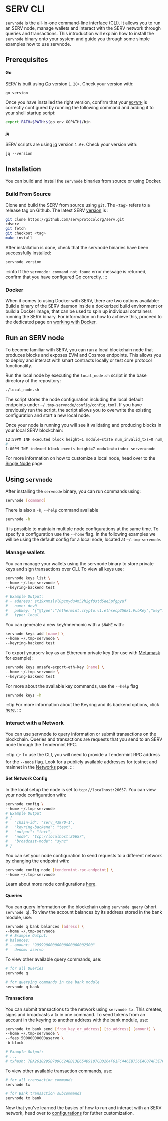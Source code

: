 
# SERV CLI

`servnode` is the all-in-one command-line interface (CLI). It allows you to run an SERV node, manage wallets and interact
 with the SERV network through queries and transactions. This introduction will explain how to install the `servnode`
 binary onto your system and guide you through some simple examples how to use servnode.

## Prerequisites

#### Go

SERV is built using [Go](https://golang.org/dl/) version `1.20+`. Check your version with:

```bash
go version
```

Once you have installed the right version, confirm that your [`GOPATH`](https://golang.org/doc/gopath_code#GOPATH)
 is correctly configured by running the following command and adding it to your shell startup script:

```bash
export PATH=$PATH:$(go env GOPATH)/bin
```

#### jq

SERV scripts are using [jq](https://stedolan.github.io/jq/download/) version `1.6+`. Check your version with:

```
jq --version
```

## Installation

You can build and install the `servnode` binaries from source or using Docker.

### Build From Source

Clone and build the SERV from source using `git`. The `<tag>` refers to a release tag on Github. The latest SERV
 [version](https://github.com/servprotocolorg/serv/releases) is <ProjectValue keyword='latest_version'/>:

```bash
git clone https://github.com/servprotocolorg/serv.git
cdserv
git fetch
git checkout <tag>
make install
```

After installation is done, check that the servnode binaries have been successfully installed:

```bash
servnode version
```

:::info
If the `servnode: command not found` error message is returned, confirm that you have configured [Go](#go) correctly.
:::

### Docker

When it comes to using Docker with SERV, there are two options available:
Build a binary of the SERV daemon inside a dockerized build environment
or build a Docker image, that can be used to spin up individual containers running the SERV binary.
For information on how to achieve this,
proceed to the dedicated page on [working with Docker](./docker-build.md).

## Run an SERV node

To become familiar with SERV, you can run a local blockchain node that produces blocks and exposes EVM and Cosmos
endpoints. This allows you to deploy and interact with smart contracts locally or test core protocol functionality.

Run the local node by executing the `local_node.sh` script in the base directory of the repository:

```bash
./local_node.sh
```

The script stores the node configuration including the local default endpoints under `~/.tmp-servnode/config/config.toml`.
If you have previously run the script, the script allows you to overwrite the existing configuration and start a new
local node.

Once your node is running you will see it validating and producing blocks in your local SERV blockchain:

```bash
12:59PM INF executed block height=1 module=state num_invalid_txs=0 num_valid_txs=0 server=node
# ...
1:00PM INF indexed block exents height=7 module=txindex server=node
```

For more information on how to customize a local node,
head over to the [Single Node](./evmos-cli/single-node) page.

## Using `servnode`

After installing the `servnode` binary, you can run commands using:

```bash
servnode [command]
```

There is also a `-h`, `--help` command available

```bash
servnode -h
```

It is possible to maintain multiple node configurations at the same time. To specify a configuration use the `--home`
flag. In the following examples we will be using the default config for a local node, located at `~/.tmp-servnode`.

### Manage wallets

You can manage your wallets using the servnode binary to store private keys and sign transactions over CLI. To view all
keys use:

```bash
servnode keys list \
--home ~/.tmp-servnode \
--keyring-backend test

# Example Output:
# - address: sx19xnmslvl0pcmydu4m52h2gf0std5ee5pfgpyuf
#   name: dev0
#   pubkey: '{"@type":"/ethermint.crypto.v1.ethsecp256k1.PubKey","key":"AzKouyoUL0UUS1qRUZdqyVsTPkCAFWwxx3+BTOw36nKp"}'
#   type: local
```

You can generate a new key/mnemonic with a `$NAME` with:

```bash
servnode keys add [name] \
--home ~/.tmp-servnode \
--keyring-backend test
```

To export yourserv key as an Ethereum private key (for use with [Metamask](./../../../use/connect-your-wallet/metamask)
 for example):

```bash
servnode keys unsafe-export-eth-key [name] \
--home ~/.tmp-servnode \
--keyring-backend test
```

For more about the available key commands, use the `--help` flag

```bash
servnode keys -h
```

:::tip
For more information about the Keyring and its backend options, click [here](../concepts/keyring.md).
:::

### Interact with a Network

You can use servnode to query information or submit transactions on the blockchain. Queries and transactions are requests
 that you send to an SERV node through the Tendermint RPC.

:::tip
👉 To use the CLI, you will need to provide a Tendermint RPC address for the `--node` flag.
Look for a publicly available addresses for testnet and mainnet in the [Networks](./../../develop/api/networks) page.
:::

#### Set Network Config

In the local setup the node is set to `tcp://localhost:26657`. You can view your node configuration with:

```bash
servnode config \
--home ~/.tmp-servnode
# Example Output
# {
# 	"chain-id": "serv_43970-1",
# 	"keyring-backend": "test",
# 	"output": "text",
# 	"node": "tcp://localhost:26657",
# 	"broadcast-mode": "sync"
# }
```

You can set your node configuration to send requests to a different network by changing the endpoint with:

```bash
servnode config node [tendermint-rpc-endpoint] \
--home ~/.tmp-servnode
```

Learn about more node configurations [here](configuration.mdx).

#### Queries

You can query information on the blockchain using `servnode query` (short `servnode q`). To view the account balances by its
 address stored in the bank module, use:

```bash
servnode q bank balances [adress] \
--home ~/.tmp-servnode
# # Example Output:
# balances:
# - amount: "99999000000000000000002500"
#   denom: aservo
```

To view other available query commands, use:

```bash
# for all Queries
servnode q

# for querying commands in the bank module
servnode q bank
```

#### Transactions

You can submit transactions to the network using `servnode tx`. This creates, signs and broadcasts a tx in one command. To
 send tokens from an account in the keyring to another address with the bank module, use:

```bash
servnode tx bank send [from_key_or_address] [to_address] [amount] \
--home ~/.tmp-servnode \
--fees 50000000000aservo \
-b block

# Example Output:
# ...
# txhash: 7BA2618295B789CC24BB13E654D9187CDD264F61FC446EB756EAC07AF3E7C40A
```

To view other available transaction commands, use:

```bash
# for all transaction commands
servnode tx

# for Bank transaction subcommands
servnode tx bank
```

Now that you've learned the basics of how to run and interact with an SERV network,
head over to [configurations](configuration.mdx) for futher customization.
